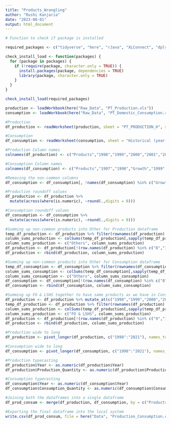 ---
title: "Products_Wrangling"
author: "Rushi Kanjaria"
date: "2023-08-01"
output: html_document
---

```{R}
# Function to check if package is installed

required_packages <- c("tidyverse", "here", "rJava", "XLConnect", "dplyr", "janitor","stringr")

check_install_load <- function(packages) {
  for (package in packages) {
    if (!require(package, character.only = TRUE)) {
      install.packages(package, dependencies = TRUE)
      library(package, character.only = TRUE)
    }
  }
}

check_install_load(required_packages)
```

```{R}
production <- loadWorkbook(here("Raw_Data", "PT_Production.xls"))
consumption <- loadWorkbook(here("Raw_Data", "PT_Domestic_Consumption.xlsx"))

#Production
df_production <- readWorksheet(production, sheet = "PT_PRODUCTION_H", startRow = 11, endRow = 22, header = FALSE)

#Consumption
df_consumption <- readWorksheet(consumption, sheet = "Historical (year-wise)", startRow = 9, endRow = 20, header = FALSE)
```

```{R}
#Production Column names
colnames(df_production) <- c("Products","1998","1999","2000","2001","2002","2003","2004","2005","2006","2007","2008","2009","2010","2011","2012","2013","2014","2015","2016","2017","2018","2019","2020","2021")

#Consumption Column names
colnames(df_consumption) <- c("Products","1997","1998","Growth","1999","Growth","2000","Growth","2001","Growth","2002","Growth","2003","Growth","2004","Growth","2005","Growth","2006","Growth","2007","Growth","2008","Growth","2009","Growth","2010","Growth","2011","Growth","2012","Growth","2013","Growth","2014","Growth","2015","Growth","2016","Growth","2017","Growth","2018","Growth","2019","Growth","2020","Growth","2021","Growth","2022","Growth")
```

```{R}
#Removing the non-common columns
df_consumption <- df_consumption[, !names(df_consumption) %in% c("Growth","1997","2022")]
```

```{R}
#Production roundoff values
df_production <- df_production %>% 
  mutate(across(where(is.numeric), ~round(.,digits = 0)))

#Consumption roundoff values
df_consumption <- df_consumption %>% 
  mutate(across(where(is.numeric), ~round(.,digits = 0)))
```

```{R}
#Summing up non-common products into Other for Production dataframe 
temp_df_production <- df_production %>% filter(rownames(df_production) %in% c("8","12"))
column_sums_production <- colSums(temp_df_production[,sapply(temp_df_production, is.numeric)], na.rm = TRUE)
column_sums_production <- c("Others", column_sums_production)
df_production <- df_production[!(row.names(df_production) %in% c("8","12")),]
df_production <- rbind(df_production, column_sums_production)

#Summing up non-common products into Other for Consumption dataframe
temp_df_consumption <- df_consumption %>% filter(rownames(df_consumption) %in% c("8","11","12"))
column_sums_consumption <- colSums(temp_df_consumption[,sapply(temp_df_consumption, is.numeric)], na.rm = TRUE)
column_sums_consumption <- c("Others", column_sums_consumption)
df_consumption <- df_consumption[!(row.names(df_consumption) %in% c("8","11","12")),]
df_consumption <- rbind(df_consumption, column_sums_consumption)
```

```{R}
#Summing up FO & LSHS together to have same products as we have in Consumption dataframe
df_production <- df_production %>% mutate_at(c("1998","1999","2000","2001","2002","2003","2004","2005","2006","2007","2008","2009","2010","2011","2012","2013","2014","2015","2016","2017","2018","2019","2020","2021"), as.numeric)
temp_df_production <- df_production %>% filter(rownames(df_production) %in% c("9","10"))
column_sums_production <- colSums(temp_df_production[,sapply(temp_df_production, is.numeric)], na.rm = TRUE)
column_sums_production <- c("FO & LSHS", column_sums_production)
df_production <- df_production[!(row.names(df_production) %in% c("9","10")),]
df_production <- rbind(df_production, column_sums_production)
```


```{R}
#Production wide to long
df_production <- pivot_longer(df_production, c("1998":"2021"), names_to = "Year", values_to = "Production_Quantity")

#Consumption wide to long
df_consumption <- pivot_longer(df_consumption, c("1998":"2021"), names_to = "Year", values_to = "Consumption_Quantity")
```

```{R}
#Production typecasting
df_production$Year <- as.numeric(df_production$Year)
df_production$Production_Quantity <- as.numeric(df_production$Production_Quantity)

#Consumption typecasting
df_consumption$Year <- as.numeric(df_consumption$Year)
df_consumption$Consumption_Quantity <- as.numeric(df_consumption$Consumption_Quantity)
```

```{R}
#Joining both the dataframes into a single dataframe
df_prod_consum <- merge(df_production, df_consumption, by = c("Products", "Year"))
```

```{R}
#Exporting the final dataframe into the local system
write.csv(df_prod_consum, file = here("Data", "Production_Consumption.csv"), row.names = FALSE)
```
